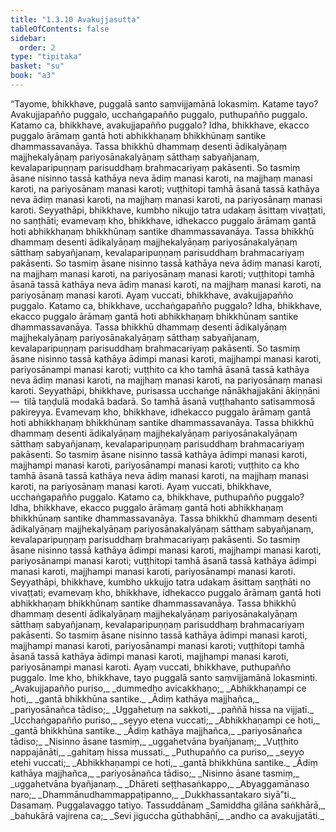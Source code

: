 ```yaml
---
title: "1.3.10 Avakujjasutta"
tableOfContents: false
sidebar:
  order: 2
type: "tipitaka"
basket: "su"
book: "a3"
---
```



<DynamicBreadcrumb />

<Division number="30" book="a3" bookNo="15" page="128">

<Paragraph number="152" book="a3">
“Tayome, bhikkhave, puggalā santo saṃvijjamānā lokasmiṃ. Katame tayo? Avakujjapañño puggalo, ucchaṅgapañño puggalo, puthupañño puggalo. Katamo ca, bhikkhave, avakujjapañño puggalo? Idha, bhikkhave, ekacco puggalo ārāmaṃ gantā hoti abhikkhaṇaṃ bhikkhūnaṃ santike dhammassavanāya. Tassa bhikkhū dhammaṃ desenti ādikalyāṇaṃ majjhekalyāṇaṃ pariyosānakalyāṇaṃ sātthaṃ sabyañjanaṃ, kevalaparipuṇṇaṃ parisuddhaṃ brahmacariyaṃ pakāsenti. So tasmiṃ āsane nisinno tassā kathāya neva ādiṃ manasi karoti, na majjhaṃ manasi karoti, na pariyosānaṃ manasi karoti; vuṭṭhitopi tamhā āsanā tassā kathāya neva ādiṃ manasi karoti, na majjhaṃ manasi karoti, na pariyosānaṃ manasi karoti. Seyyathāpi, bhikkhave, kumbho nikujjo tatra udakaṃ āsittaṃ vivaṭṭati, no saṇṭhāti; evamevaṃ kho, bhikkhave, idhekacco puggalo ārāmaṃ gantā hoti abhikkhaṇaṃ bhikkhūnaṃ santike dhammassavanāya. Tassa bhikkhū dhammaṃ desenti ādikalyāṇaṃ majjhekalyāṇaṃ pariyosānakalyāṇaṃ sātthaṃ sabyañjanaṃ, kevalaparipuṇṇaṃ parisuddhaṃ brahmacariyaṃ pakāsenti. So tasmiṃ āsane nisinno tassā kathāya neva ādiṃ manasi karoti, na majjhaṃ manasi karoti, na pariyosānaṃ manasi karoti; vuṭṭhitopi tamhā āsanā tassā kathāya neva ādiṃ manasi karoti, na majjhaṃ manasi karoti, na pariyosānaṃ manasi karoti. Ayaṃ vuccati, bhikkhave, avakujjapañño puggalo.
</Paragraph>

<Paragraph number="153" book="a3">
Katamo ca, bhikkhave, ucchaṅgapañño puggalo? Idha, bhikkhave, ekacco puggalo ārāmaṃ gantā hoti abhikkhaṇaṃ bhikkhūnaṃ santike dhammassavanāya. Tassa bhikkhū dhammaṃ desenti ādikalyāṇaṃ majjhekalyāṇaṃ pariyosānakalyāṇaṃ sātthaṃ sabyañjanaṃ, kevalaparipuṇṇaṃ parisuddhaṃ brahmacariyaṃ pakāsenti. So tasmiṃ āsane nisinno tassā kathāya ādimpi manasi karoti, majjhampi manasi karoti, pariyosānampi manasi karoti; vuṭṭhito ca kho tamhā āsanā tassā kathāya neva ādiṃ manasi karoti, na majjhaṃ manasi karoti, na pariyosānaṃ manasi karoti. Seyyathāpi, bhikkhave, purisassa ucchaṅge nānākhajjakāni ākiṇṇāni—  tilā taṇḍulā modakā badarā. So tamhā āsanā vuṭṭhahanto satisammosā pakireyya. Evamevaṃ kho, bhikkhave, idhekacco puggalo ārāmaṃ gantā hoti abhikkhaṇaṃ bhikkhūnaṃ santike dhammassavanāya. Tassa bhikkhū dhammaṃ desenti ādikalyāṇaṃ majjhekalyāṇaṃ pariyosānakalyāṇaṃ sātthaṃ sabyañjanaṃ, kevalaparipuṇṇaṃ parisuddhaṃ brahmacariyaṃ pakāsenti. So tasmiṃ āsane nisinno tassā kathāya ādimpi manasi karoti, majjhampi manasi karoti, pariyosānampi manasi karoti; vuṭṭhito ca kho tamhā āsanā tassā kathāya neva ādiṃ manasi karoti, na majjhaṃ manasi karoti, na pariyosānaṃ manasi karoti. Ayaṃ vuccati, bhikkhave, ucchaṅgapañño puggalo.
</Paragraph>

<Paragraph number="154" book="a3">
Katamo ca, bhikkhave, puthupañño puggalo? Idha, bhikkhave, ekacco puggalo ārāmaṃ gantā hoti abhikkhaṇaṃ bhikkhūnaṃ santike dhammassavanāya. Tassa bhikkhū dhammaṃ desenti ādikalyāṇaṃ majjhekalyāṇaṃ pariyosānakalyāṇaṃ sātthaṃ sabyañjanaṃ, kevalaparipuṇṇaṃ parisuddhaṃ brahmacariyaṃ pakāsenti. So tasmiṃ āsane nisinno tassā kathāya ādimpi manasi karoti, majjhampi manasi karoti, pariyosānampi manasi karoti; vuṭṭhitopi tamhā āsanā tassā kathāya ādimpi manasi karoti, majjhampi manasi karoti, pariyosānampi manasi karoti. Seyyathāpi, bhikkhave, kumbho ukkujjo tatra udakaṃ āsittaṃ saṇṭhāti no vivaṭṭati; evamevaṃ kho, bhikkhave, idhekacco puggalo ārāmaṃ gantā hoti abhikkhaṇaṃ bhikkhūnaṃ santike dhammassavanāya. Tassa bhikkhū dhammaṃ desenti ādikalyāṇaṃ majjhekalyāṇaṃ pariyosānakalyāṇaṃ sātthaṃ sabyañjanaṃ, kevalaparipuṇṇaṃ parisuddhaṃ brahmacariyaṃ pakāsenti. So tasmiṃ āsane nisinno tassā kathāya ādimpi manasi karoti, majjhampi manasi karoti, pariyosānampi manasi karoti; vuṭṭhitopi tamhā āsanā tassā kathāya ādimpi manasi karoti, majjhampi manasi karoti, pariyosānampi manasi karoti. Ayaṃ vuccati, bhikkhave, puthupañño puggalo. Ime kho, bhikkhave, tayo puggalā santo saṃvijjamānā lokasminti.
</Paragraph>

<Paragraph number="155" type="verses" book="a3">
_Avakujjapañño puriso,_  
_dummedho avicakkhaṇo;_  
_Abhikkhaṇampi ce hoti,_  
_gantā bhikkhūna santike._  

</Paragraph>

<Paragraph number="156" type="verses" book="a3">
_Ādiṃ kathāya majjhañca,_  
_pariyosānañca tādiso;_  
_Uggahetuṃ na sakkoti,_  
_paññā hissa na vijjati._  

</Paragraph>

<Paragraph number="157" type="verses" book="a3">
_Ucchaṅgapañño puriso,_  
_seyyo etena vuccati;_  
_Abhikkhaṇampi ce hoti,_  
_gantā bhikkhūna santike._  

</Paragraph>

<Paragraph number="158" type="verses" book="a3">
_Ādiṃ kathāya majjhañca,_  
_pariyosānañca tādiso;_  
_Nisinno āsane tasmiṃ,_  
_uggahetvāna byañjanaṃ;_  
_Vuṭṭhito nappajānāti,_  
_gahitaṃ hissa mussati._  

</Paragraph>

<Paragraph number="159" type="verses" book="a3">
_Puthupañño ca puriso,_  
_seyyo etehi vuccati;_  
_Abhikkhaṇampi ce hoti,_  
_gantā bhikkhūna santike._  

</Paragraph>

<Paragraph number="160" type="verses" book="a3">
_Ādiṃ kathāya majjhañca,_  
_pariyosānañca tādiso;_  
_Nisinno āsane tasmiṃ,_  
_uggahetvāna byañjanaṃ._  

</Paragraph>

<Paragraph number="161" type="verses" book="a3">
_Dhāreti seṭṭhasaṅkappo,_  
_Abyaggamānaso naro;_  
_Dhammānudhammappaṭipanno,_  
_Dukkhassantakaro siyā”ti._  


</Paragraph>
</Division>

<Paragraph number="162" type="center" book="a3">
Dasamaṃ.



</Paragraph>

<Paragraph number="163" type="center" book="a3">
Puggalavaggo tatiyo.



</Paragraph>

<Paragraph number="164" type="center" book="a3">
Tassuddānaṃ


</Paragraph>

<Paragraph number="165" type="verses" book="a3">
_Samiddha gilāna saṅkhārā,_  
_bahukārā vajirena ca;_  
_Sevi jiguccha gūthabhāṇī,_  
_andho ca avakujjatāti._
</Paragraph>